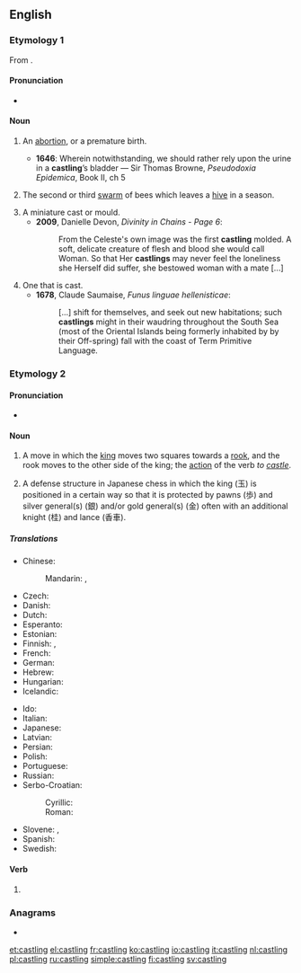 ==English==

===Etymology 1===
From {{suffix|cast|ling|lang=en}}.

====Pronunciation====
* {{IPA|/ˈkɑːstlɪŋ/|lang=en}}

====Noun====
{{en-noun}}

# {{lb|en|obsolete}} An [[abortion]], or a premature birth.
#* '''1646''': Wherein notwithstanding, we should rather rely upon the urine in a '''castling'''’s bladder — Sir Thomas Browne, ''Pseudodoxia Epidemica'', Book II, ch 5
# {{lb|en|obsolete}} The second or third [[swarm]] of bees which leaves a [[hive]] in a season.
# A miniature cast or mould.
#* '''2009''', Danielle Devon, ''Divinity in Chains - Page 6'':
#*: From the Celeste's own image was the first '''castling''' molded. A soft, delicate creature of flesh and blood she would call Woman. So that Her '''castlings''' may never feel the loneliness she Herself did suffer, she bestowed woman with a mate [...]
# One that is cast.
#* '''1678''', Claude Saumaise, ''Funus linguae hellenisticae'':
#*: [...] shift for themselves, and seek out new habitations; such '''castlings''' might in their waudring throughout the South Sea (most of the Oriental Islands being formerly inhabited by by their Off-spring) fall with the coast of Term Primitive Language.

===Etymology 2===
{{wikipedia}}
{{wikipedia|Castle (shogi)}}
{{suffix|castle|ing}}

====Pronunciation====
* {{IPA|/ˈkɑːsəlɪŋ/|lang=en}}

====Noun====
{{en-noun|-|s}}

# {{lb|en|chess}} A move in which the [[king]] moves two squares towards a [[rook]], and the rook moves to the other side of the king; the [[action]] of the verb ''to [[castle]]''.
# {{lb|en|shogi}} A defense structure in Japanese chess in which the king (玉) is positioned in a certain way so that it is protected by pawns (歩) and silver general(s) (銀) and/or gold general(s) (金) often with an additional knight (桂) and lance (香車).

=====Translations=====
{{trans-top|move in chess}}
* Chinese:
*: Mandarin: {{t|cmn|王車易位|sc=Hani}}, {{t|cmn|王车易位|tr=wáng-jū yìwèi|sc=Hani}}
* Czech: {{t|cs|rošáda|f}}
* Danish: {{t|da|rokade|c}}
* Dutch: {{t+|nl|rokade|f}}
* Esperanto: {{t|eo|aroko}}
* Estonian: {{t|et|vangerdus}}
* Finnish: {{t+|fi|linnoitus}}, {{t+|fi|tornitus}}
* French: {{t+|fr|roque|m}}
* German: {{t+|de|Rochade|f}}
* Hebrew: {{t+|he|הצרחה|f}}
* Hungarian: {{t|hu|sáncolás}}
* Icelandic: {{t|is|hrókering|f}}
{{trans-mid}}
* Ido: {{t|io|roquo}}
* Italian: {{t+|it|arrocco}}
* Japanese: {{t|ja|キャスリング|tr=kyasuringu}}
* Latvian: {{t|lv|rokāde}}
* Persian: {{t|fa|قلعه بستن|tr=qal'e bastan|sc=fa-Arab}}
* Polish: {{t+|pl|roszada|f}}
* Portuguese: {{t+|pt|roque|m}}
* Russian: {{t+|ru|рокиро́вка|f}}
* Serbo-Croatian:
*: Cyrillic: {{t|sh|рокада}}
*: Roman: {{t+|sh|rokada}}
* Slovene: {{t|sl|rošada|f}}, {{t|sl|rokada|f}}
* Spanish: {{t+|es|enroque|m}}
* Swedish: {{t+|sv|rockad}}
{{trans-bottom}}

====Verb====
{{head|en|verb form}}

# {{present participle of|lang=en|castle}}

===Anagrams===
* {{l|en|sclating}}

[[et:castling]]
[[el:castling]]
[[fr:castling]]
[[ko:castling]]
[[io:castling]]
[[it:castling]]
[[nl:castling]]
[[pl:castling]]
[[ru:castling]]
[[simple:castling]]
[[fi:castling]]
[[sv:castling]]